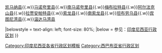 {{Navbox
|name = 西巴布亚省行政区划
|title = [[西巴布亚省]]行政区划
|above = 国别：[[印度尼西亚]]　　[[首府]]：[[馬諾夸里]]
|image = [[File:West Papua in Indonesia.svg|80px]]|
|state = {{{state<includeonly>|collapsed</includeonly>}}}

|group1style = text-align: center;
|group1 = 市
|list1style = text-align: center;
|list1 = [[索龍 (印尼)|索龙市]]

|group2style = text-align: center;
|group2 = 县
|list2style = text-align: center;
|list2=[[法克法克县]]{{.w}}[[凯马纳县]]{{.w}}[[马诺夸里县]]{{.w}}[[南马诺夸里县]]{{.w}}[[梅布拉特县]]{{.w}}[[阿尔法克山县]]{{.w}}[[拉贾安帕特县]]{{.w}}[[索龙县]]{{.w}}[[南索龙县]]{{.w}}[[坦布劳乌县]]{{.w}}[[宾图尼湾县]]{{.w}}[[温达马湾县]]

|belowstyle = text-align: left; font-size: 80%;
|below = 参见：[[印度尼西亚行政区划]]
}}<noinclude>

[[Category:印度尼西亚各省行政区划模板]]
[[Category:西巴布亚省行政区划]]

</noinclude>
